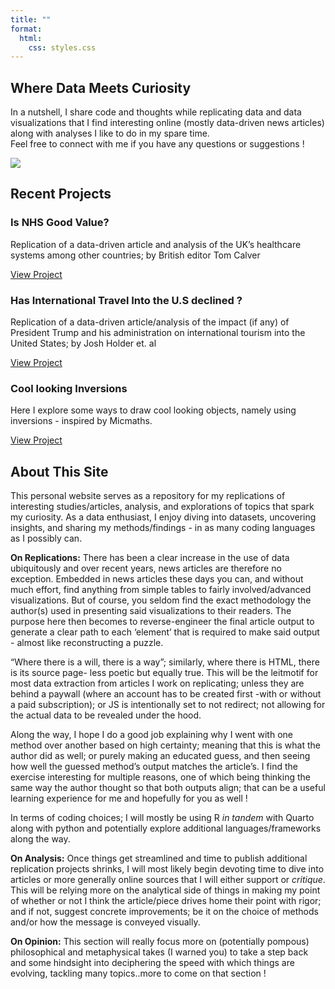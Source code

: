 ```yaml
---
title: ""
format:
  html:
    css: styles.css
---
```


:::: {.header-banner .grid}

::: {.g-col-5}
# Where Data Meets Curiosity {.text-center}
  
In a nutshell, I share code and thoughts while replicating data and data visualizations that I find interesting online (mostly data-driven news articles) along with analyses I like to do in my spare time.<br> Feel free to connect with me if you have any questions or suggestions !
:::

::: {.g-col-4 .gif-container .text-center}
![](giphy.gif){.rounded-gif}
:::

::::

## Recent Projects

::: {.project-card}
### **Is NHS Good Value?** {.project-title}

Replication of a data-driven article and analysis of the UK's healthcare systems among other countries; by British editor Tom Calver

[View Project](tom-calver-article-NHS.qmd){.btn .btn-primary}
:::

::: {.project-card}
### **Has International Travel Into the U.S declined ?** {.project-title}

Replication of a data-driven article/analysis of the impact (if any) of President Trump and his administration on international tourism into the United States; by Josh Holder et. al

[View Project](holder-chokshi-granados-article-TravelToUS.qmd){.btn .btn-primary}
:::

::: {.project-card}
### **Cool looking Inversions** {.project-title}

Here I explore some ways to draw cool looking objects, namely using inversions - inspired by Micmaths.

[View Project](inversions_py/inversions_py.qmd){.btn .btn-primary}
:::

## About This Site

This personal website serves as a repository for my replications of interesting studies/articles, analysis, and explorations of topics that spark my curiosity. As a data enthusiast, I enjoy diving into datasets, uncovering insights, and sharing my methods/findings - in as many coding languages as I possibly can. 

**On Replications:** There has been a clear increase in the use of data ubiquitously and over recent years, news articles are therefore no exception. 
Embedded in news articles these days you can, and without much effort, find anything from simple tables to fairly involved/advanced visualizations.
But of course, you seldom find the exact methodology the author(s) used in presenting said visualizations to their readers. 
The purpose here then becomes to reverse-engineer the final article output to generate a clear path to each 'element' that is required to make said output - almost like reconstructing a puzzle. 

"Where there is a will, there is a way"; similarly, where there is HTML, there is its source page- less poetic but equally true.
This will be the leitmotif for most data extraction from articles I work on replicating; unless they are behind a paywall (where an account has to be created first -with or without a paid subscription); or JS is intentionally set to not redirect; not allowing for the actual data to be revealed under the hood. 

Along the way, I hope I do a good job explaining why I went with one method over another based on high certainty; meaning that this is what the author did as well; or purely making an educated guess, and then seeing how well the guessed method's output matches the article's. 
I find the exercise interesting for multiple reasons, one of which being thinking the same way the author thought so that both outputs align; that can be a useful learning experience for me and hopefully for you as well ! 

In terms of coding choices; I will mostly be using R *in tandem* with Quarto along with python and potentially explore additional languages/frameworks along the way.

**On Analysis:** Once things get streamlined and time to publish additional replication projects shrinks, I will most likely begin devoting time to dive into articles or more generally online sources that I will either support or *critique*. This will be relying more on the analytical side of things in making my point of whether or not I think the article/piece drives home their point with rigor; and if not, suggest concrete improvements; be it on the choice of methods and/or how the message is conveyed visually.

**On Opinion:** This section will really focus more on (potentially pompous) philosophical and metaphysical takes (I warned you) to take a step back and some hindsight into deciphering the speed with which things are evolving, tackling many topics..more to come on that section ! 


